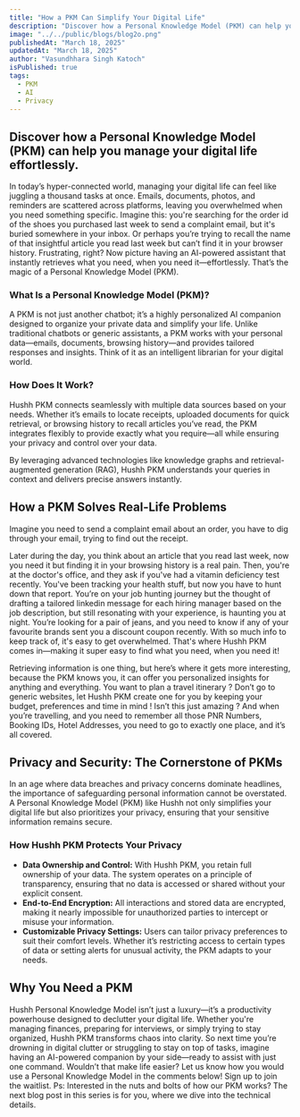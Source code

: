 ```yaml
---
title: "How a PKM Can Simplify Your Digital Life"
description: "Discover how a Personal Knowledge Model (PKM) can help you manage your digital life effortlessly."
image: "../../public/blogs/blog2o.png"
publishedAt: "March 18, 2025"
updatedAt: "March 18, 2025"
author: "Vasundhhara Singh Katoch"
isPublished: true
tags:
  - PKM
  - AI
  - Privacy
---
```


## Discover how a Personal Knowledge Model (PKM) can help you manage your digital life effortlessly.

In today’s hyper-connected world, managing your digital life can feel like juggling a thousand tasks at once. Emails, documents, photos, and reminders are scattered across platforms, leaving you overwhelmed when you need something specific. Imagine this: you're searching for the order id of the shoes you purchased last week to send a complaint email, but it's buried somewhere in your inbox. Or perhaps you’re trying to recall the name of that insightful article you read last week but can’t find it in your browser history. Frustrating, right? Now picture having an AI-powered assistant that instantly retrieves what you need, when you need it—effortlessly. That’s the magic of a Personal Knowledge Model (PKM).

### What Is a Personal Knowledge Model (PKM)?

A PKM is not just another chatbot; it’s a highly personalized AI companion designed to organize your private data and simplify your life. Unlike traditional chatbots or generic assistants, a PKM works with your personal data—emails, documents, browsing history—and provides tailored responses and insights. Think of it as an intelligent librarian for your digital world.

### How Does It Work?

Hushh PKM connects seamlessly with multiple data sources based on your needs. Whether it’s emails to locate receipts, uploaded documents for quick retrieval, or browsing history to recall articles you’ve read, the PKM integrates flexibly to provide exactly what you require—all while ensuring your privacy and control over your data.

By leveraging advanced technologies like knowledge graphs and retrieval-augmented generation (RAG), Hushh PKM understands your queries in context and delivers precise answers instantly.

## How a PKM Solves Real-Life Problems

Imagine you need to send a complaint email about an order, you have to dig through your email, trying to find out the receipt.

Later during the day, you think about an article that you read last week, now you need it but finding it in your browsing history is a real pain.
Then, you're at the doctor's office, and they ask if you've had a vitamin deficiency test recently. You've been tracking your health stuff, but now you have to hunt down that report. 
You’re on your job hunting journey but the thought of drafting a tailored linkedin message for each hiring manager based on the job description, but still resonating with your experience, is haunting you at night.
You’re looking for a pair of jeans, and you need to know if any of your favourite brands sent you a discount coupon recently.
With so much info to keep track of, it's easy to get overwhelmed. That's where Hushh PKM comes in—making it super easy to find what you need, when you need it!

Retrieving information is one thing, but here’s where it gets more interesting, because the PKM knows you, it can offer you personalized insights for anything and everything. You want to plan a travel itinerary ? Don’t go to generic websites, let Hushh PKM create one for you by keeping your budget, preferences and time in mind ! Isn’t this just amazing ? And when you’re travelling, and you need to remember all those PNR Numbers, Booking IDs, Hotel Addresses, you need to go to exactly one place, and it’s all covered.

## Privacy and Security: The Cornerstone of PKMs
In an age where data breaches and privacy concerns dominate headlines, the importance of safeguarding personal information cannot be overstated. A Personal Knowledge Model (PKM) like Hushh not only simplifies your digital life but also prioritizes your privacy, ensuring that your sensitive information remains secure.

### How Hushh PKM Protects Your Privacy

- **Data Ownership and Control:** With Hushh PKM, you retain full ownership of your data. The system operates on a principle of transparency, ensuring that no data is accessed or shared without your explicit consent.
- **End-to-End Encryption:** All interactions and stored data are encrypted, making it nearly impossible for unauthorized parties to intercept or misuse your information.
- **Customizable Privacy Settings:** Users can tailor privacy preferences to suit their comfort levels. Whether it’s restricting access to certain types of data or setting alerts for unusual activity, the PKM adapts to your needs.

## Why You Need a PKM

Hushh Personal Knowledge Model isn’t just a luxury—it’s a productivity powerhouse designed to declutter your digital life. Whether you're managing finances, preparing for interviews, or simply trying to stay organized, Hushh PKM transforms chaos into clarity.
So next time you’re drowning in digital clutter or struggling to stay on top of tasks, imagine having an AI-powered companion by your side—ready to assist with just one command.
Wouldn’t that make life easier? Let us know how you would use a Personal Knowledge Model in the comments below! Sign up to join the waitlist.
Ps: Interested in the nuts and bolts of how our PKM works? The next blog post in this series is for you, where we dive into the technical details.


